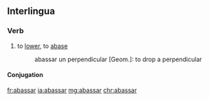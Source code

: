 ==Interlingua==

===Verb===
{{ia-verb|ar}}

# to [[lower]], to [[abase]]
#: abassar un perpendicular [Geom.]: to drop a perpendicular

====Conjugation====
{{ia-conj|abass|ar}}

[[fr:abassar]]
[[ia:abassar]]
[[mg:abassar]]
[[chr:abassar]]